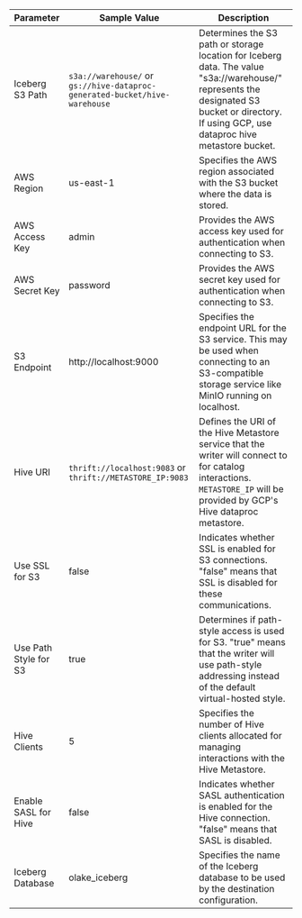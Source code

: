 | Parameter         | Sample Value                     | Description                                                                                                                                           |
|-------------------|----------------------------------|-------------------------------------------------------------------------------------------------------------------------------------------------------|
| Iceberg S3 Path   | `s3a://warehouse/` or  `gs://hive-dataproc-generated-bucket/hive-warehouse`              | Determines the S3 path or storage location for Iceberg data. The value "s3a://warehouse/" represents the designated S3 bucket or directory. If using GCP, use dataproc hive metastore bucket.         |
| AWS Region        | us-east-1                        | Specifies the AWS region associated with the S3 bucket where the data is stored.                                                                     |
| AWS Access Key    | admin                            | Provides the AWS access key used for authentication when connecting to S3.                                                                         |
| AWS Secret Key    | password                         | Provides the AWS secret key used for authentication when connecting to S3.                                                                         |
| S3 Endpoint       | http://localhost:9000            | Specifies the endpoint URL for the S3 service. This may be used when connecting to an S3-compatible storage service like MinIO running on localhost. |
| Hive URI          | `thrift://localhost:9083` or  `thrift://METASTORE_IP:9083`        | Defines the URI of the Hive Metastore service that the writer will connect to for catalog interactions. `METASTORE_IP` will be provided by GCP's Hive dataproc metastore.                                            |
| Use SSL for S3        | false                            | Indicates whether SSL is enabled for S3 connections. "false" means that SSL is disabled for these communications.                                   |
| Use Path Style for S3     | true                             | Determines if path-style access is used for S3. "true" means that the writer will use path-style addressing instead of the default virtual-hosted style. |
| Hive Clients      | 5                                | Specifies the number of Hive clients allocated for managing interactions with the Hive Metastore.                                                    |
| Enable SASL for Hive | false                            | Indicates whether SASL authentication is enabled for the Hive connection. "false" means that SASL is disabled.                                       |
| Iceberg Database        | olake_iceberg                    | Specifies the name of the Iceberg database to be used by the destination configuration.                                                                 |